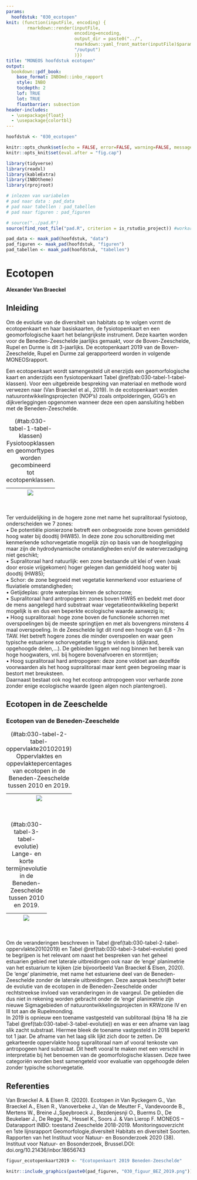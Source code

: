 ```yaml
---
params:
  hoofdstuk: "030_ecotopen"
knit: (function(inputFile, encoding) {
        rmarkdown::render(inputFile,
                          encoding=encoding,
                          output_dir = paste0("../", 
                          rmarkdown::yaml_front_matter(inputFile)$params$hoofdstuk, 
                          "/output")
                          )})
title: "MONEOS hoofdstuk ecotopen"
output:
  bookdown::pdf_book:
    base_format: INBOmd::inbo_rapport
    style: INBO
    tocdepth: 2
    lof: TRUE
    lot: TRUE
    floatbarrier: subsection
header-includes: 
  - \usepackage{float}
  - \usepackage{colortbl}
---
```



```r

hoofdstuk <- "030_ecotopen"

```


```r

knitr::opts_chunk$set(echo = FALSE, error=FALSE, warning=FALSE, message=FALSE, cache=FALSE, fig.showtext = TRUE, dpi = 300, fig.pos = "H", out.extra = '')
knitr::opts_knit$set(eval.after = "fig.cap")

```


```r

library(tidyverse)
library(readxl)
library(kableExtra)
library(INBOtheme)
library(rprojroot)

```


```r

# inlezen van variabelen
# pad naar data : pad_data
# pad naar tabellen : pad_tabellen
# pad naar figuren : pad_figuren

# source("../pad.R")
source(find_root_file("pad.R", criterion = is_rstudio_project)) #workaround pc Gunther

pad_data <- maak_pad(hoofdstuk, "data")
pad_figuren <- maak_pad(hoofdstuk, "figuren")
pad_tabellen <- maak_pad(hoofdstuk, "tabellen")

```


# Ecotopen {#HEc}


__Alexander Van Braeckel__


## Inleiding

Om de evolutie van de diversiteit van habitats op te volgen vormt de ecotopenkaart en haar basiskaarten, de fysiotopenkaart en een geomorfologische kaart het belangrijkste instrument. Deze kaarten worden voor de Beneden-Zeeschelde jaarlijks gemaakt, voor de Boven-Zeeschelde, Rupel en Durme is dit 3-jaarlijks. De ecotopenkaart 2019 van de Boven-Zeeschelde, Rupel en Durme zal gerapporteerd worden in volgende MONEOSrapport. 

Een ecotopenkaart wordt samengesteld uit enerzijds een geomorfologische kaart en anderzijds een fysiotopenkaart Tabel \@ref(tab:030-tabel-1-tabel-klassen). Voor een uitgebreide bespreking van materiaal en methode word verwezen naar (Van Braeckel et al., 2019). In de ecotopenkaart worden natuurontwikkelingsprojecten (NOP’s) zoals ontpolderingen, GGG’s en dijkverleggingen opgenomen wanneer deze een open aansluiting hebben met de Beneden-Zeeschelde. 


\arrayrulecolor{white}

Table: (\#tab:030-tabel-1-tabel-klassen) Fysiotoopklassen en geomorftypes worden gecombineerd tot ecotopenklassen.

| ![](`r paste0(pad_tabellen, "030_tabel_1_tabel_klassen.png")`){out.width="100%"} |
| -- |

\arrayrulecolor{black}
<br/>


Ter verduidelijking in de hogere zone met name het supralitoraal fysiotoop, onderscheiden we 7 zones:   
•	De potentiële pionierzone betreft een onbegroeide zone boven gemiddeld hoog water bij doodtij (HW85). In deze zone zou schoruitbreiding met kenmerkende schorvegetatie mogelijk zijn op basis van de hoogteligging maar zijn de hydrodynamische omstandigheden en/of de waterverzadiging niet geschikt;  
•	Supralitoraal hard natuurlijk: een zone bestaande uit klei of veen (vaak door erosie vrijgekomen) hoger gelegen dan gemiddeld hoog water bij doodtij (HW85);  
•	Schor: de zone begroeid met vegetatie kenmerkend voor estuariene of fluviatiele omstandigheden;  
•	Getijdeplas: grote waterplas binnen de schorzone;  
•	Supralitoraal hard antropogeen: zones boven HW85 en bedekt met door de mens aangelegd hard substraat waar vegetatieontwikkeling beperkt mogelijk is en dus een beperkte ecologische waarde aanwezig is;  
•	Hoog supralitoraal: hoge zone boven de functionele schorren met overspoelingen bij de meeste springtijen en met als bovengrens minstens 4 maal overspoeling. In de Zeeschelde ligt dit rond een hoogte van 6,8 - 7m TAW. Het betreft hogere zones die minder overspoelen en waar geen typische estuariene schorvegetatie terug te vinden is (dijkrand, opgehoogde delen,…). De gebieden liggen wel nog binnen het bereik van hoge hoogwaters, vnl. bij hogere bovenafvoeren en stormtijen;  
•	Hoog supralitoraal hard antropogeen: deze zone voldoet aan dezelfde voorwaarden als het hoog supralitoraal maar kent geen begroeiing maar is bestort met breuksteen.  
Daarnaast bestaat ook nog het ecotoop antropogeen voor verharde zone zonder enige ecologische waarde (geen algen noch plantengroei).

<!-- \newpage -->

## Ecotopen in de Zeeschelde

### Ecotopen van de Beneden-Zeeschelde

\arrayrulecolor{white}

Table: (\#tab:030-tabel-2-tabel-oppervlakte20102019) Oppervlaktes en oppevlaktepercentages van ecotopen in de Beneden-Zeeschelde tussen 2010 en 2019.

| ![](`r paste0(pad_tabellen, "030_tabel_2_Oppervlakte2010_2019.PNG")`){out.width="100%"} |
| -- |

\arrayrulecolor{black}
<br/>


\arrayrulecolor{white}

Table: (\#tab:030-tabel-3-tabel-evolutie) Lange- en korte termijnevolutie in de Beneden-Zeeschelde tussen 2010 en 2019.

| ![](`r paste0(pad_tabellen, "030_tabel_3_evolutie.PNG")`){out.width="100%"} |
| -- |

\arrayrulecolor{black}
<br/>


Om de veranderingen beschreven in Tabel \@ref(tab:030-tabel-2-tabel-oppervlakte20102019) en Tabel \@ref(tab:030-tabel-3-tabel-evolutie) goed te begrijpen is het relevant om naast het bespreken van het geheel estuarien gebied met laterale uitbreidingen ook naar de ‘enge’ planimetrie van het estuarium te kijken (zie bijvoorbeeld Van Braeckel & Elsen, 2020). De ‘enge’ planimetrie, met name het estuariene deel van de Beneden-Zeeschelde zonder de laterale uitbreidingen. Deze aanpak beschrijft beter de evolutie van de ecotopen in de Beneden-Zeeschelde onder rechtstreekse invloed van veranderingen in de vaargeul. De gebieden die dus niet in rekening worden gebracht onder de ‘enge’ planimetrie zijn nieuwe Sigmagebieden of natuurontwikkelingsprojecten in KRWzone IV en III tot aan de Rupelmonding.  
In 2019 is opnieuw een toename vastgesteld van sublitoraal (bijna 18 ha zie Tabel \@ref(tab:030-tabel-3-tabel-evolutie)) en was er een afname van laag slik zacht substraat. Hiermee bleek de toename vastgesteld in 2018 beperkt tot 1 jaar.  De afname van het laag slik lijkt zich door te zetten. De gekarteerde oppervlakte hoog supralitoraal nam af vooral tenkoste van antropogeen hard substraat. Dit heeft vooral te maken met een verschil in interpretatie bij het benoemen van de geomorfologische klassen. Deze twee categoriën worden best samengeteld voor evaluatie van opgehoogde delen zonder typische schorvegetatie. 

## Referenties

Van Braeckel A. & Elsen R. (2020). Ecotopen _in_ Van Ryckegem G., Van Braeckel A., Elsen R., Vanoverbeke J., Van de Meutter F., Vandevoorde B., Mertens W., Breine J.,Speybroeck J., Bezdenjesnji O., Buerms D., De Beukelaer J., De Regge N., Hessel K., Soors J. & Van Lierop F. MONEOS – Datarapport INBO: toestand Zeeschelde 2018-2019. Monitoringsoverzicht en 1ste lijnsrapport Geomorfologie,diversiteit Habitats en diversiteit Soorten. Rapporten van het Instituut voor Natuur- en Bosonderzoek 2020 (38). Instituut voor Natuur- en Bosonderzoek, Brussel.DOI: doi.org/10.21436/inbor.18656743  

```r

figuur_ecotopenkaart2019 <- "Ecotopenkaart 2019 Beneden-Zeeschelde"

knitr::include_graphics(paste0(pad_figuren, "030_figuur_BEZ_2019.png"))

```
<br/>



